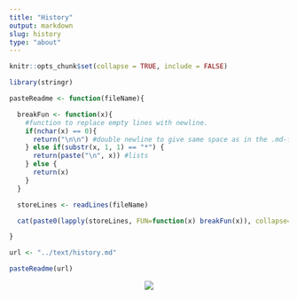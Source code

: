 ```yaml
---
title: "History"
output: markdown
slug: history
type: "about"
---
```


```r
knitr::opts_chunk$set(collapse = TRUE, include = FALSE)

library(stringr)

pasteReadme <- function(fileName){

  breakFun <- function(x){
    #function to replace empty lines with newline. 
    if(nchar(x) == 0){
      return("\n\n") #double newline to give same space as in the .md-file
    } else if(substr(x, 1, 1) == "*") {
      return(paste("\n", x)) #lists
    } else {
      return(x)
    }
  }

  storeLines <- readLines(fileName)

  cat(paste0(lapply(storeLines, FUN=function(x) breakFun(x)), collapse=""))

}

url <- "../text/history.md"
```

```r
pasteReadme(url)
```

<center>

![](../images/user2019.jpeg)

</center>
